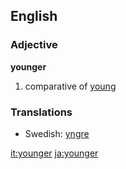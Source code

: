 ==English==
===Adjective===
'''younger'''
# comparative of [[young]]

===Translations===
*Swedish: [[yngre]]

[[it:younger]]
[[ja:younger]]